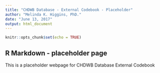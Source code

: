 ```yaml
---
title: "CHDWB Database - External Codebook - Placeholder"
author: "Melinda K. Higgins, PhD."
date: "June 13, 2017"
output: html_document
---
```


```r
knitr::opts_chunk$set(echo = TRUE)
```

## R Markdown - placeholder page

This is a placeholder webpage for CHDWB Database External Codebook